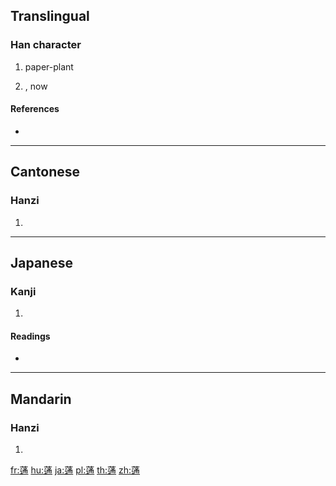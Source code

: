 {{character info/new}}
==Translingual==

===Han character===
{{Han char|rn=140|rad=艸|as=11|sn=17|four=44302|canj=TYNB}}

# paper-plant
# {{taxlink|Aralia papyrifera|species|noshow=1}}, now {{taxlink|Tetrapanax papyrifer|species|noshow=1}}

====References====
* {{Han ref|kx=1052.090|dkj=31715|dj=1514.220|hdz=53274.040|uh=84EA|ud=34026|bh=E766|bd=59238}}

----

==Cantonese==

===Hanzi===
{{yue-hanzi|jyut=|y=tung1}}

# {{defn|lang=yue|sort=艸11}}

----

==Japanese==

===Kanji===
{{ja-kanji|grade=|rs=艸11}}

# {{defn|lang=ja|sort=艸11}}

====Readings====
* {{ja-readings|on=[[とう]] (tō), [[つ]] (tsu)|kun=[[あけび]] (akebi)|nanori=}}

----

==Mandarin==

===Hanzi===
{{cmn-hanzi|pin=[[tōng]] ([[tong1]])|wg=t'ung<sup>1</sup>}}

# {{defn|lang=cmn|sort=艸11}}

[[fr:蓪]]
[[hu:蓪]]
[[ja:蓪]]
[[pl:蓪]]
[[th:蓪]]
[[zh:蓪]]